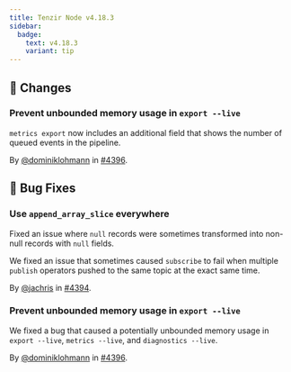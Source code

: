 ```yaml
---
title: Tenzir Node v4.18.3
sidebar:
  badge:
    text: v4.18.3
    variant: tip
---
```


## 🔄 Changes

### Prevent unbounded memory usage in `export --live`

`metrics export` now includes an additional field that shows the number of
queued events in the pipeline.

By [@dominiklohmann](https://github.com/dominiklohmann) in [#4396](https://github.com/tenzir/tenzir/pull/4396).

## 🐛 Bug Fixes

### Use `append_array_slice` everywhere

Fixed an issue where `null` records were sometimes transformed into non-null
records with `null` fields.

We fixed an issue that sometimes caused `subscribe` to fail when multiple
`publish` operators pushed to the same topic at the exact same time.

By [@jachris](https://github.com/jachris) in [#4394](https://github.com/tenzir/tenzir/pull/4394).

### Prevent unbounded memory usage in `export --live`

We fixed a bug that caused a potentially unbounded memory usage in `export
--live`, `metrics --live`, and `diagnostics --live`.

By [@dominiklohmann](https://github.com/dominiklohmann) in [#4396](https://github.com/tenzir/tenzir/pull/4396).